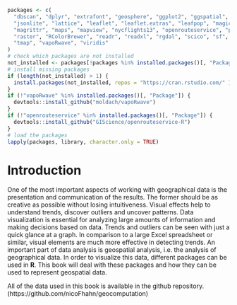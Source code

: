 ```r

packages <- c(
  "dbscan", "dplyr", "extrafont", "geosphere", "ggplot2", "ggspatial", "grid",
  "jsonlite", "lattice", "leaflet", "leaflet.extras", "leafpop", "magick", "mapdeck",
  "magrittr", "maps", "mapview", "nycflights13", "openrouteservice", "patchwork",
  "raster", "RColorBrewer", "readr", "readxl", "rgdal", "scico", "sf", "spData",
  "tmap", "vapoRwave", "viridis"
)
# check which packages are not installed
not_installed <- packages[!packages %in% installed.packages()[, "Package"]]
# install missing packages
if (length(not_installed) > 1) {
  install.packages(not_installed, repos = "https://cran.rstudio.com/" )
}
if (!"vapoRwave" %in% installed.packages()[, "Package"]) {
  devtools::install_github("moldach/vapoRwave")
}
if (!"openrouteservice" %in% installed.packages()[, "Package"]) {
  devtools::install_github("GIScience/openrouteservice-R")
}
# load the packages
lapply(packages, library, character.only = TRUE)
```

# Introduction
One of the most important aspects of working with geographical data is the presentation and communication of the results. The former should be as creative as possible without losing intuitiveness. Visual effects help to understand trends, discover outliers and uncover patterns. Data visualization is essential for analyzing large amounts of information and making decisions based on data. Trends and outliers can be seen with just a quick glance at a graph. In comparison to a large Excel spreadsheet or similar, visual elements are much more effective in detecting trends. An important part of data analysis is geospatial analysis, i.e. the analysis of geographical data. In order to visualize this data, different packages can be used in **R**.
This book will deal with these packages and how they can be used to represent geospatial data.
  
All of the data used in this book is available in the github repository. (https://github.com/nicoFhahn/geocomputation)
